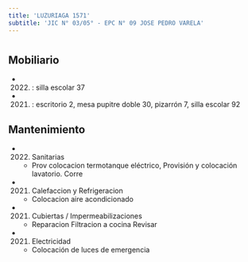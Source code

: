 ```yaml
---
title: 'LUZURIAGA 1571'
subtitle: 'JIC N° 03/05° - EPC N° 09 JOSE PEDRO VARELA'
---
```


#


## Mobiliario

*  (2022) : silla escolar 37 

*  (2021) : escritorio 2, mesa pupitre doble 30, pizarrón 7, silla escolar 92 





## Mantenimiento

*  (2022) Sanitarias 
    + Prov colocacion termotanque eléctrico, Provisión y colocación lavatorio. Corre

*  (2021) Calefaccion y Refrigeracion 
    + Colocacion aire acondicionado

*  (2021) Cubiertas / Impermeabilizaciones 
    + Reparacion Filtracion  a cocina Revisar

*  (2021) Electricidad 
    + Colocación de luces de emergencia



